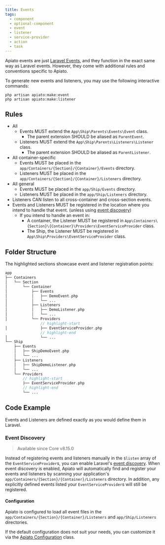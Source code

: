 ```yaml
---
title: Events
tags:
  - component
  - optional-component
  - event
  - listener
  - service-provider
  - action
  - task
---
```


Apiato events are just [Laravel Events](https://laravel.com/docs/events),
and they function in the exact same way as Laravel events.
However, they come with additional rules and conventions specific to Apiato.

To generate new events and listeners, you may use the following interactive commands:

```
php artisan apiato:make:event
php artisan apiato:make:listener
```

## Rules

- All
  - Events MUST extend the `App\Ship\Parents\Events\Event` class.
    - The parent extension SHOULD be aliased as `ParentEvent`.
  - Listeners MUST extend the `App\Ship\Parents\Listeners\Listener` class.
    - The parent extension SHOULD be aliased as `ParentListener`.
- All container-specific
  - Events MUST be placed in the `app/Containers/{Section}/{Container}/Events` directory.
  - Listeners MUST be placed in the `app/Containers/{Section}/{Container}/Listeners` directory.
- All general
  - Events MUST be placed in the `app/Ship/Events` directory.
  - Listeners MUST be placed in the `app/Ship/Listeners` directory.
- Listeners CAN listen to all cross-container and cross-section events.
- Events and Listeners MUST be registered in the location where you intend to handle that event. (unless using [event discovery](https://laravel.com/docs/events#event-discovery))
  - If you intend to handle an event in:
    - A container, the Listener MUST be registered in `App\Containers\{Section}\{Container}\Providers\EventServiceProvider` class.
    - The Ship, the Listener MUST be registered in `App\Ship\Providers\EventServiceProvider` class.

## Folder Structure

The highlighted sections showcase event and listener registration points:

```php
app
├── Containers
│   └── Section
│       └── Container
│           ├── Events
│           │   ├── DemoEvent.php
│           │   └── ...
│           ├── Listeners
│           │   ├── DemoListener.php
│           │   └── ...
│           └── Providers
                // highlight-start
│               ├── EventServiceProvider.php
                // highlight-end
│               └── ...
└── Ship
    ├── Events
    │   ├── ShipDemoEvent.php
    │   └── ...
    ├── Listeners
    │   ├── ShipDemoListener.php
    │   └── ...
    └── Providers
        // highlight-start
        ├── EventServiceProvider.php
        // highlight-end
        └── ...
```

## Code Example

Events and Listeners are defined exactly as you would define them in Laravel.

### Event Discovery
> Available since Core v8.15.0

Instead of registering events and listeners manually in the `$listen` array of the `EventServiceProvider`s,
you can enable Laravel's [event discovery](https://laravel.com/docs/events#event-discovery).
When event discovery is enabled,
Apiato will automatically find
and register your events and listeners
by scanning your application's `app/Containers/{Section}/{Container}/Listeners` directory.
In addition, any explicitly defined events listed your `EventServiceProvider`s will still be registered.

#### Configuration
Apiato is configured
to load all event files in the `app/Containers/{Section}/{Container}/Listeners` and `app/Ship/Listeners` directories.

If the default configuration does not suit your needs, you can customize it
via the [Apiato Configuration](../../digging-deeper/advance-configuration.mdx#events) class.
